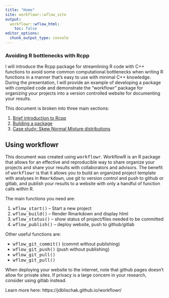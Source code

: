 ```yaml
---
title: "Home"
site: workflowr::wflow_site
output:
  workflowr::wflow_html:
    toc: false
editor_options:
  chunk_output_type: console
---
```


### Avoiding R bottlenecks with Rcpp

I will introduce the Rcpp package for streamlining R code with C++ functions
to avoid some common computational bottlenecks when writing R functions in a
manner that's easy to use with minimal C++ knowledge. During the presentation,
I will provide an example of developing a package with compiled code and
demonstrate the "workflowr" package for organizing your projects into a
version controlled website for documenting your results.

This document is broken into three main sections: 

1. [Brief introduction to Rcpp](intro.html)
1. [Building a package](packages.html)
1. [Case study: Skew Normal Mixture distributions](sn_mix.html)

## Using workflowr
This document was created using <tt>workflowr</tt>. WorkflowR is an R package
that allows for an effective and reproducible way to share organize your projects
and share your results with collaborators and advisors. The benefit of <tt>workflowr</tt>
is that it allows you to build an organized project template with analyses in
<tt>Rmarkdown</tt>, use git to version control and push to github or gitlab, and
publish your results to a website with only a handful of function calls within R.

The main functions you need are:

1. <tt>wflow_start()</tt> -- Start a new project
1. <tt>wflow_build()</tt> -- Render Rmarkdown and display html
1. <tt>wflow_status()</tt> -- show status of project/files needed to be committed
1. <tt>wflow_publish()</tt> -- deploy website, push to github/gitlab

Other useful functions are:

* <tt>wflow_git_commit()</tt> (commit without publishing)
* <tt>wflow_git_push()</tt> (push without publishing)
* <tt>wflow_git_pull()</tt>
* <tt>wflow_git_pull()</tt>

When deploying your website to the internet, note that github pages doesn't allow
for private sites. If privacy is a large concern in your research, consider using
gitlab instead.

Learn more here: https://jdblischak.github.io/workflowr/

